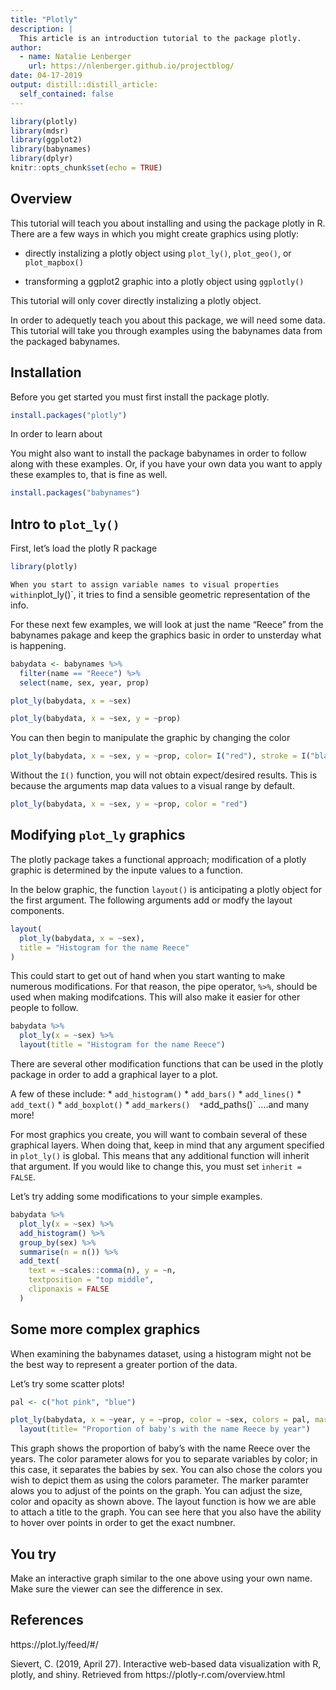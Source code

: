 ```yaml
---
title: "Plotly"
description: |
  This article is an introduction tutorial to the package plotly.
author:
  - name: Natalie Lenberger
    url: https://nlenberger.github.io/projectblog/
date: 04-17-2019
output: distill::distill_article:
  self_contained: false
---
```


```r
library(plotly)
library(mdsr)
library(ggplot2)
library(babynames)
library(dplyr)
knitr::opts_chunk$set(echo = TRUE)
```

## Overview

This tutorial will teach you about installing and using the package plotly in R. There are a few ways in which you might create graphics using plotly:

* directly instalizing a plotly object using `plot_ly()`, `plot_geo()`, or `plot_mapbox()`

* transforming a ggplot2 graphic into a plotly object using `ggplotly()`

This tutorial will only cover directly instalizing a plotly object.

In order to adequetly teach you about this package, we will need some data. This tutorial will take you through examples using the babynames data from the packaged babynames.

## Installation

Before you get started you must first install the package plotly.

```r
install.packages("plotly")
```

In order to learn about

You might also want to install the package babynames in order to follow along with these examples. Or, if you have your own data you want to apply these examples to, that is fine as well.

```r
install.packages("babynames")
```

## Intro to `plot_ly()`

First, let's load the plotly R package

```r
library(plotly)
```
`
When you start to assign variable names to visual properties within `plot_ly()`, it tries to find a sensible geometric representation of the info. 

For these next few examples, we will look at just the name "Reece" from the babynames pakage and keep the graphics basic in order to unsterday what is happening. 


```r
babydata <- babynames %>% 
  filter(name == "Reece") %>% 
  select(name, sex, year, prop) 
```


```r
plot_ly(babydata, x = ~sex)
```


```r
plot_ly(babydata, x = ~sex, y = ~prop)
```

You can then begin to manipulate the graphic by changing the color

```r
plot_ly(babydata, x = ~sex, y = ~prop, color= I("red"), stroke = I("black"))
```

Without the `I()` function, you will not obtain expect/desired results. This is because the arguments map data values to a visual range by default. 

```r
plot_ly(babydata, x = ~sex, y = ~prop, color = "red")
```

## Modifying `plot_ly` graphics

The plotly package takes a functional approach; modification of a plotly graphic is determined by the inpute values to a function.

In the below graphic, the function `layout()` is anticipating a plotly object for the first argument. The following arguments add or modfy the layout components. 

```r
layout(
  plot_ly(babydata, x = ~sex),
  title = "Histogram for the name Reece"
)
```

This could start to get out of hand when you start wanting to make numerous modifications. For that reason, the pipe operator, `%>%`, should be used when making modifcations. This will also make it easier for other people to follow. 

```r
babydata %>% 
  plot_ly(x = ~sex) %>% 
  layout(title = "Histogram for the name Reece")
```

There are several other modification functions that can be used in the plotly package in order to add a graphical layer to a plot. 

A few of these include:
 * `add_histogram()`
 * `add_bars()`
 * `add_lines()`
 * `add_text()`
 * `add_boxplot()`
 * `add_markers()
 * `add_paths()`
....and many more!
 
For most graphics you create, you will want to combain several of these graphical layers. When doing that, keep in mind that any argument specified in `plot_ly()` is global. This means that any additional function will inherit that argument. If you would like to change this, you must set `inherit = FALSE`. 


Let's try adding some modifications to your simple examples.

```r
babydata %>%
  plot_ly(x = ~sex) %>%
  add_histogram() %>%
  group_by(sex) %>%
  summarise(n = n()) %>%
  add_text(
    text = ~scales::comma(n), y = ~n,
    textposition = "top middle",
    cliponaxis = FALSE
  )
```


## Some more complex graphics

When examining the babynames dataset, using a histogram might not be the best way to represent a greater portion of the data. 

Let's try some scatter plots!

```r
pal <- c("hot pink", "blue")

plot_ly(babydata, x = ~year, y = ~prop, color = ~sex, colors = pal, marker = list(size=5, opacity = 0.5)) %>% 
  layout(title= "Proportion of baby's with the name Reece by year")
```

This graph shows the proportion of baby's with the name Reece over the years. The color parameter alows for you to separate variables by color; in this case, it separates the babies by sex. You can also chose the colors you wish to depict them as using the colors parameter. The marker paramter alows you to adjust of the points on the graph. You can adjust the size, color and opacity as shown above. The layout function is how we are able to attach a title to the graph. You can see here that you also have the ability to hover over points in order to get the exact numbner.

## You try

Make an interactive graph similar to the one above using your own name. Make sure the viewer can see the difference in sex. 

## References

https://plot.ly/feed/#/

Sievert, C. (2019, April 27). Interactive web-based data
  visualization with R, plotly, and shiny. Retrieved from
  https://plotly-r.com/overview.html





